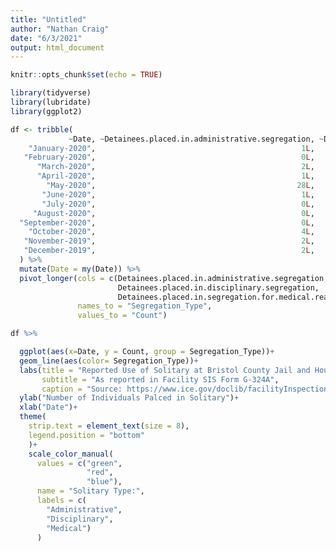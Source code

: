 ```yaml
---
title: "Untitled"
author: "Nathan Craig"
date: "6/3/2021"
output: html_document
---
```


```r
knitr::opts_chunk$set(echo = TRUE)
```

```r
library(tidyverse)
library(lubridate)
library(ggplot2)
```


```r
df <- tribble(
             ~Date, ~Detainees.placed.in.administrative.segregation, ~Detainees.placed.in.disciplinary.segregation, ~Detainees.placed.in.segregation.for.medical.reasons,
    "January-2020",                                              1L,                                            4L,                                                   0L,
   "February-2020",                                              0L,                                            7L,                                                   1L,
      "March-2020",                                              2L,                                            4L,                                                   1L,
      "April-2020",                                              1L,                                            3L,                                                   8L,
        "May-2020",                                             28L,                                            3L,                                                  32L,
       "June-2020",                                              1L,                                            1L,                                                   0L,
       "July-2020",                                              0L,                                            4L,                                                   0L,
     "August-2020",                                              0L,                                            4L,                                                   3L,
  "September-2020",                                              0L,                                            3L,                                                   1L,
    "October-2020",                                              4L,                                            9L,                                                   0L,
   "November-2019",                                              2L,                                            5L,                                                   0L,
   "December-2019",                                              2L,                                            6L,                                                   0L
  ) %>% 
  mutate(Date = my(Date)) %>% 
  pivot_longer(cols = c(Detainees.placed.in.administrative.segregation, 
                        Detainees.placed.in.disciplinary.segregation,
                        Detainees.placed.in.segregation.for.medical.reasons),
               names_to = "Segregation_Type", 
               values_to = "Count")

```




```r
df %>% 

  ggplot(aes(x=Date, y = Count, group = Segregation_Type))+
  geom_line(aes(color= Segregation_Type))+
  labs(title = "Reported Use of Solitary at Bristol County Jail and House of Correction",
       subtitle = "As reported in Facility SIS Form G-324A",
       caption = "Source: https://www.ice.gov/doclib/facilityInspections/bristolCoJail_SIS_11-18-2020.pdf")+
  ylab("Number of Individuals Palced in Solitary")+
  xlab("Date")+
  theme(
    strip.text = element_text(size = 8),
    legend.position = "bottom"
    )+
    scale_color_manual(
      values = c("green",
                 "red",
                 "blue"),
      name = "Solitary Type:",
      labels = c(
        "Administrative",
        "Disciplinary",
        "Medical")
      )
```

